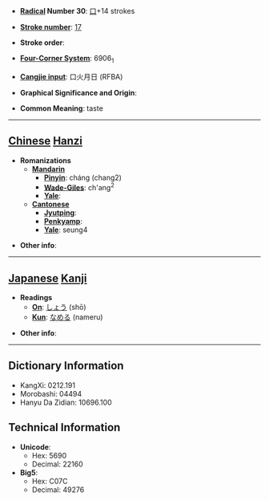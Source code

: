 * '''[[Wiktionary:Chinese radical index| Radical]] Number 30''': [[Wiktionary:Chinese radical index 口|口]]+14 strokes

* '''[[Wiktionary:Chinese total strokes index|Stroke number]]''': [[Wiktionary:Chinese total strokes index 17|17]]

* '''Stroke order''': 

* '''[[Wiktionary:Chinese four corner index|Four-Corner System]]''': 6906<sub>1</sub>

* '''[[Wiktionary:Chinese Cangjie index|Cangjie input]]''': 口火月日 (RFBA)

* '''Graphical Significance and Origin''': 

* '''Common Meaning''': taste

----

== [[Chinese]] [[Hanzi]] ==

* '''Romanizations'''
** '''[[Mandarin]]'''
*** '''[[Pinyin]]''': cháng (chang2)
*** '''[[Wade-Giles]]''': ch'ang<sup>2</sup>
*** '''[[Yale]]''': 
** '''[[Cantonese]]'''
*** '''[[Jyutping]]''':
*** '''[[Penkyamp]]''': 
*** '''[[Yale]]''': seung4

* '''Other info''': 

----

== [[Japanese]] [[Kanji]] ==

* '''Readings'''
** '''[[On]]''': [[しょう]] (shō)
** '''[[Kun]]''': [[なめる]] (nameru)

* '''Other info''':  

----

== Dictionary Information ==

* KangXi: 0212.191
* Morobashi: 04494
* Hanyu Da Zidian: 10696.100

== Technical Information ==

* '''Unicode''':
** Hex: 5690
** Decimal: 22160
* '''Big5''':
** Hex: C07C
** Decimal: 49276